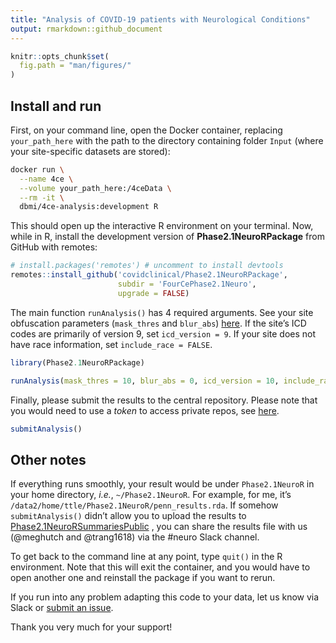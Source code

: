 ```yaml
---
title: "Analysis of COVID-19 patients with Neurological Conditions"
output: rmarkdown::github_document
---
```


```r
knitr::opts_chunk$set(
  fig.path = "man/figures/"
)
```

## Install and run

First, on your command line, open the Docker container, replacing `your_path_here` with the path to the directory containing folder `Input` (where your site-specific datasets are stored):

```bash
docker run \
  --name 4ce \
  --volume your_path_here:/4ceData \
  --rm -it \
  dbmi/4ce-analysis:development R
```

This should open up the interactive R environment on your terminal.
Now, while in R, install the development version of **Phase2.1NeuroRPackage** from GitHub with remotes:

```r
# install.packages('remotes') # uncomment to install devtools
remotes::install_github('covidclinical/Phase2.1NeuroRPackage',
                        subdir = 'FourCePhase2.1Neuro',
                        upgrade = FALSE)
```

The main function `runAnalysis()` has 4 required arguments.
See your site obfuscation parameters (`mask_thres` and `blur_abs`) [here](https://docs.google.com/spreadsheets/d/1Xl9juDBXt86P3xQtsoTaBl2zPl1BIiAG9DI3Rotyqp8/edit#gid=212461777).
If the site's ICD codes are primarily of version 9, set `icd_version = 9`.
If your site does not have race information, set `include_race = FALSE`.

```r
library(Phase2.1NeuroRPackage)

runAnalysis(mask_thres = 10, blur_abs = 0, icd_version = 10, include_race = TRUE)
```

Finally, please submit the results to the central repository.
Please note that you would need to use a _token_ to access private repos, see [here](https://docs.github.com/en/github/authenticating-to-github/creating-a-personal-access-token).

```r
submitAnalysis()
```

## Other notes

If everything runs smoothly, your result would be under `Phase2.1NeuroR` in your home directory, _i.e._, `~/Phase2.1NeuroR`.
For example, for me, it's `/data2/home/ttle/Phase2.1NeuroR/penn_results.rda`.
If somehow `submitAnalysis()` didn't allow you to upload the results to [Phase2.1NeuroRSummariesPublic](https://github.com/covidclinical/Phase2.1NeuroRSummariesPublic) , you can share the results file with us (@meghutch and @trang1618) via the #neuro Slack channel.

To get back to the command line at any point, type `quit()` in the R environment.
Note that this will exit the container, and you would have to open another one and reinstall the package if you want to rerun.

If you run into any problem adapting this code to your data, let us know via Slack or [submit an issue](https://github.com/covidclinical/Phase2.1NeuroRPackage/issues/new).

Thank you very much for your support!
